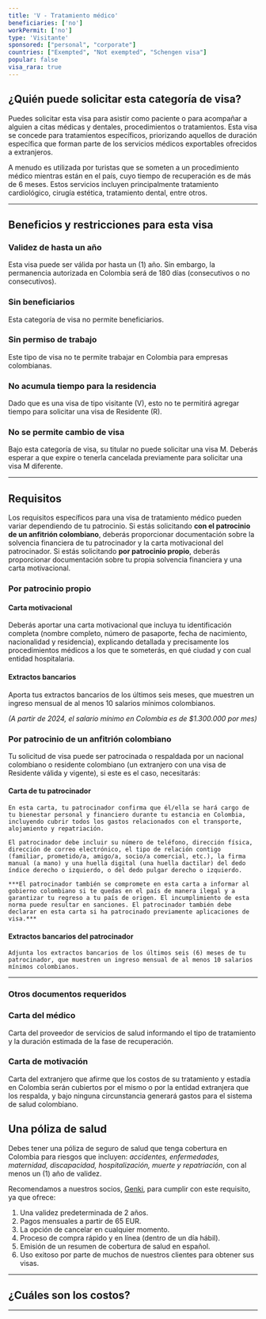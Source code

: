 ```yaml
---
title: 'V - Tratamiento médico'
beneficiaries: ['no']
workPermit: ['no']
type: 'Visitante'
sponsored: ["personal", "corporate"]
countries: ["Exempted", "Not exempted", "Schengen visa"]
popular: false
visa_rara: true
---
```


## ¿Quién puede solicitar esta categoría de visa?

Puedes solicitar esta visa para asistir como paciente o para acompañar a alguien a citas médicas y dentales, procedimientos o tratamientos. Esta visa se concede para tratamientos específicos, priorizando aquellos de duración específica que forman parte de los servicios médicos exportables ofrecidos a extranjeros.

A menudo es utilizada por turistas que se someten a un procedimiento médico mientras están en el país, cuyo tiempo de recuperación es de más de 6 meses. Estos servicios incluyen principalmente tratamiento cardiológico, cirugía estética, tratamiento dental, entre otros.

---

## Beneficios y restricciones para esta visa

### **Validez de hasta un año**

Esta visa puede ser válida por hasta un (1) año. Sin embargo, la permanencia autorizada en Colombia será de 180 días (consecutivos o no consecutivos).

### **Sin beneficiarios**

Esta categoría de visa no permite beneficiarios.

### **Sin permiso de trabajo**

Este tipo de visa no te permite trabajar en Colombia para empresas colombianas.

### **No acumula tiempo para la residencia**

Dado que es una visa de tipo visitante (V), esto no te permitirá agregar tiempo para solicitar una visa de Residente (R).

### **No se permite cambio de visa**

Bajo esta categoría de visa, su titular no puede solicitar una visa M. Deberás esperar a que expire o tenerla cancelada previamente para solicitar una visa M diferente.

---

## Requisitos

Los requisitos específicos para una visa de tratamiento médico pueden variar dependiendo de tu patrocinio. Si estás solicitando **con el patrocinio de un anfitrión colombiano**, deberás proporcionar documentación sobre la solvencia financiera de tu patrocinador y la carta motivacional del patrocinador. Si estás solicitando **por patrocinio propio**, deberás proporcionar documentación sobre tu propia solvencia financiera y una carta motivacional.

### **Por patrocinio propio**

#### **Carta motivacional**

Deberás aportar una carta motivacional que incluya tu identificación completa (nombre completo, número de pasaporte, fecha de nacimiento, nacionalidad y residencia), explicando detallada y precisamente los procedimientos médicos a los que te someterás, en qué ciudad y con cual entidad hospitalaria.

#### **Extractos bancarios**

Aporta tus extractos bancarios de los últimos seis meses, que muestren un ingreso mensual de al menos 10 salarios mínimos colombianos.

*(A partir de 2024, el salario mínimo en Colombia es de $1.300.000 por mes)*

### Por patrocinio de un **anfitrión colombiano**

Tu solicitud de visa puede ser patrocinada o respaldada por un nacional colombiano o residente colombiano (un extranjero con una visa de Residente válida y vigente), si este es el caso, necesitarás:

#### **Carta de tu patrocinador**
    
    En esta carta, tu patrocinador confirma que él/ella se hará cargo de tu bienestar personal y financiero durante tu estancia en Colombia, incluyendo cubrir todos los gastos relacionados con el transporte, alojamiento y repatriación.
    
    El patrocinador debe incluir su número de teléfono, dirección física, dirección de correo electrónico, el tipo de relación contigo (familiar, prometido/a, amigo/a, socio/a comercial, etc.), la firma manual (a mano) y una huella digital (una huella dactilar) del dedo índice derecho o izquierdo, o del dedo pulgar derecho o izquierdo.
    
    ***El patrocinador también se compromete en esta carta a informar al gobierno colombiano si te quedas en el país de manera ilegal y a garantizar tu regreso a tu país de origen. El incumplimiento de esta norma puede resultar en sanciones. El patrocinador también debe declarar en esta carta si ha patrocinado previamente aplicaciones de visa.***
    
#### **Extractos bancarios del patrocinador**
    
    Adjunta los extractos bancarios de los últimos seis (6) meses de tu patrocinador, que muestren un ingreso mensual de al menos 10 salarios mínimos colombianos.
    
---
    
### Otros documentos requeridos

### Carta del médico

Carta del proveedor de servicios de salud informando el tipo de tratamiento y la duración estimada de la fase de recuperación.

### Carta de motivación

Carta del extranjero que afirme que los costos de su tratamiento y estadía en Colombia serán cubiertos por el mismo o por la entidad extranjera que los respalda, y bajo ninguna circunstancia generará gastos para el sistema de salud colombiano.

## Una póliza de salud

Debes tener una póliza de seguro de salud que tenga cobertura en Colombia para riesgos que incluyen: *accidentes, enfermedades, maternidad, discapacidad, hospitalización, muerte y repatriación*, con al menos un (1) año de validez.

Recomendamos a nuestros socios, [Genki](https://genki.world/?with=capitaleme), para cumplir con este requisito, ya que ofrece:

1. Una validez predeterminada de 2 años.
2. Pagos mensuales a partir de 65 EUR.
3. La opción de cancelar en cualquier momento.
4. Proceso de compra rápido y en línea (dentro de un día hábil).
5. Emisión de un resumen de cobertura de salud en español.
6. Uso exitoso por parte de muchos de nuestros clientes para obtener sus visas.

---
## ¿Cuáles son los costos?

<VisaCosts
    studyFees="55"
    issuanceFees="177"
    apostille={false}
    translation={false}
/>

---